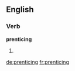 ==English==

===Verb===
'''prenticing'''

# {{present participle of|prentice}}

[[de:prenticing]]
[[fr:prenticing]]